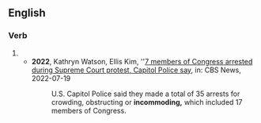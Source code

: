 ==English==

===Verb===
{{head|en|verb form}}

# {{present participle of|en|incommode|nocat=1}}
#* '''2022''', Kathryn Watson, Ellis Kim, ''[https://www.cbsnews.com/news/representatives-congress-arrested-today-supreme-court-abortion-alexandria-ocasio-cortez-carolyn-maloney-2022-07-19/ 7 members of Congress arrested during Supreme Court protest, Capitol Police say], in: CBS News, 2022-07-19
#*: U.S. Capitol Police said they made a total of 35 arrests for crowding, obstructing or '''incommoding,''' which included 17 members of Congress.